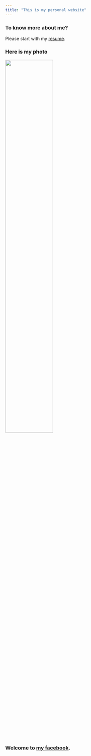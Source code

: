 ```yaml
---
title: "This is my personal website"
---
```


### To know more about me?

Please start with my [resume](about.html).

### Here is my photo

<img src="images/photo.png" style="width:55%">

### Welcome to [my facebook](https://www.facebook.com/hanbo.qiu.3).